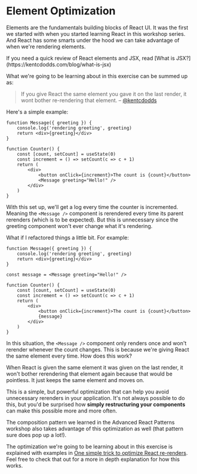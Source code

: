 # Element Optimization

Elements are the fundamentals building blocks of React UI. It was the first
we started with when you started learning React in this workshop series. And
React has some smarts under the hood we can take advantage of when we're
rendering elements.

<callout-success>
	If you need a quick review of React elements and JSX, read [What is
	JSX?](https://kentcdodds.com/blog/what-is-jsx)
</callout-success>

What we're going to be learning about in this exercise can be summed up as:

> If you give React the same element you gave it on the last render, it wont
> bother re-rendering that element. – [@kentcdodds](https://twitter.com/kentcdodds/status/1143200604065431552)

Here's a simple example:

```tsx
function Message({ greeting }) {
	console.log('rendering greeting', greeting)
	return <div>{greeting}</div>
}

function Counter() {
	const [count, setCount] = useState(0)
	const increment = () => setCount(c => c + 1)
	return (
		<div>
			<button onClick={increment}>The count is {count}</button>
			<Message greeting="Hello!" />
		</div>
	)
}
```

With this set up, we'll get a log every time the counter is incremented. Meaning
the `<Message />` component is rerendered every time its parent rerenders
(which is to be expected). But this is unnecessary since the greeting component
won't ever change what it's rendering.

What if I refactored things a little bit. For example:

```tsx
function Message({ greeting }) {
	console.log('rendering greeting', greeting)
	return <div>{greeting}</div>
}

const message = <Message greeting="Hello!" />

function Counter() {
	const [count, setCount] = useState(0)
	const increment = () => setCount(c => c + 1)
	return (
		<div>
			<button onClick={increment}>The count is {count}</button>
			{message}
		</div>
	)
}
```

In this situation, the `<Message />` component only renders once and won't
rerender whenever the count changes. This is because we're giving React the same
element every time. How does this work?

When React is given the same element it was given on the last render, it won't
bother rerendering that element again because that would be pointless. It just
keeps the same element and moves on.

This is a simple, but powerful optimization that can help you avoid unnecessary
rerenders in your application. It's not always possible to do this, but you'd be
surprised how **simply restructuring your components** can make this possible
more and more often.

<callout-info class="aside">
	The composition pattern we learned in the Advanced React Patterns workshop
	also takes advantage of this optimization as well (that pattern sure does pop
	up a lot!).
</callout-info>

The optimization we're going to be learning about in this exercise is explained
with examples in
[One simple trick to optimize React re-renders](https://kentcdodds.com/blog/optimize-react-re-renders).
Feel free to check that out for a more in depth explanation for how this works.
